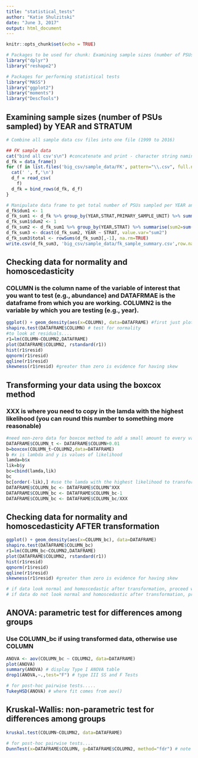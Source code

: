 ```yaml
---
title: "statistical_tests"
author: "Katie Shulzitski"
date: "June 3, 2017"
output: html_document
---
```


```r
knitr::opts_chunk$set(echo = TRUE)

# Packages to be used for chunk: Examining sample sizes (number of PSUs sampled) by YEAR and STRATUM
library("dplyr")
library("reshape2")

# Packages for performing statistical tests
library("MASS")
library("ggplot2")
library("moments")
library("DescTools")

```

## Examining sample sizes (number of PSUs sampled) by YEAR and STRATUM

```r

# Combine all sample data csv files into one file (1999 to 2016)

## FK sample data
cat("bind all csv's\n") #concatenate and print - character string naming the file to print to
d_fk = data_frame()
for (f in list.files('big_csv/sample_data/FK', pattern="\\.csv", full.names=T)){
  cat(' ', f,'\n')
  d_f = read_csv(
    f) 
  d_fk = bind_rows(d_fk, d_f)
} 

# Manipulate data frame to get total number of PSUs sampled per YEAR and STRATUM and also get total PSUs sampled for each YEAR
d_fk$dum1 <- 1 
d_fk_sum1 <- d_fk %>% group_by(YEAR,STRAT,PRIMARY_SAMPLE_UNIT) %>% summarise(sum1=sum(dum1))
d_fk_sum1$dum2 <- 1
d_fk_sum2 <- d_fk_sum1 %>% group_by(YEAR,STRAT) %>% summarise(sum2=sum(dum2))
d_fk_sum3 <- dcast(d_fk_sum2, YEAR ~ STRAT, value.var="sum2")
d_fk_sum3$total <- rowSums(d_fk_sum3[,-1], na.rm=TRUE)
write.csv(d_fk_sum3, 'big_csv/sample_data/fk_sample_summary.csv',row.names=FALSE) # This file shows the breakdown of number of PSUs sampled by YEAR and STRATUM

```

## Checking data for normality and homoscedasticity

### COLUMN is the column name of the variable of interest that you want to test (e.g., abundance) and DATAFRMAE is the dataframe from which you are working. COLUMN2 is the variable by which you are testing (e.g., year).

```r

ggplot() + geom_density(aes(x=COLUMN), data=DATAFRAME) #first just plot the data to see what your distribution looks like
shapiro.test(DATAFRAME$COLUMN) # test for normality
#to look at residuals....
r1=lm(COLUMN~COLUMN2,DATAFRAME) 
plot(DATAFRAME$COLUMN2, rstandard(r1))
hist(r1$resid)
qqnorm(r1$resid)
qqline(r1$resid)
skewness(r1$resid) #greater than zero is evidence for having skew

```

## Transforming your data using the boxcox method

### XXX is where you need to copy in the lamda with the highest likelihood (you can round this number to something more reasonable)

```r

#need non-zero data for boxcox method to add a small amount to every value
DATAFRAME$COLUMN_t <- DATAFRAME$COLUMN+0.01 
b=boxcox(COLUMN_t~COLUMN2,data=DATAFRAME)
b #x is lambda and y is values of likelihood
lamda=b$x
lik=b$y
bc=cbind(lamda,lik)
bc
bc[order(-lik),] #use the lamda with the highest likelihood to transform your data
DATAFRAME$COLUMN_bc <- DATAFRAME$COLUMN^XXX 
DATAFRAME$COLUMN_bc <- DATAFRAME$COLUMN_bc-1 
DATAFRAME$COLUMN_bc <- DATAFRAME$COLUMN_bc/XXX

```

## Checking data for normality and homoscedasticity AFTER transformation

```r

ggplot() + geom_density(aes(x=COLUMN_bc), data=DATAFRAME)
shapiro.test(DATAFRAME$COLUMN_bc)
r1=lm(COLUMN_bc~COLUMN2,DATAFRAME)
plot(DATAFRAME$COLUMN2, rstandard(r1))
hist(r1$resid)
qqnorm(r1$resid)
qqline(r1$resid)
skewness(r1$resid) #greater than zero is evidence for having skew

# if data look normal and homoscedastic after transformation, proceed with parametric test
# if data do not look normal and homoscedastic after transformation, proceed with non-parametric test

```

## ANOVA: parametric test for differences among groups

### Use COLUMN_bc if using transformed data, otherwise use COLUMN

```r

ANOVA <- aov(COLUMN_bc ~ COLUMN2, data=DATAFRAME) 
plot(ANOVA)
summary(ANOVA) # display Type I ANOVA table
drop1(ANOVA,~.,test="F") # type III SS and F Tests 

# for post-hoc pairwise tests.....
TukeyHSD(ANOVA) # where fit comes from aov()

```

## Kruskal-Wallis: non-parametric test for differences among groups

```r

kruskal.test(COLUMN~COLUMN2, data=DATAFRAME)

# for post-hoc pairwise tests....
DunnTest(x=DATAFRAME$COLUMN, g=DATAFRAME$COLUMN2, method="fdr") # note that these p-values are one-sided values; for two-sided p-values they need to be doubled

```

